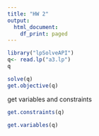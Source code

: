 ---
title: "HW 2"
output:
  html_document:
    df_print: paged
---


```{r}
library("lpSolveAPI")
q<- read.lp("a3.lp")
q


```
```{r}

solve(q)
get.objective(q)


```
get variables and constraints
```{r}
get.constraints(q)

```

```{r}
get.variables(q)


```

